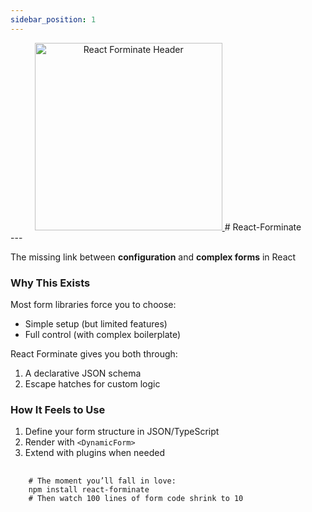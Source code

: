 ```yaml
---
sidebar_position: 1
---
```


<div align="center">
        <a href="#" title="React-Forminate">
            <img src="/img/React-Forminate-Logo-256x256-bg-transparent.webp" width="300" alt="React Forminate Header" />
        </a>
    # React-Forminate
</div>
---

The missing link between **configuration** and **complex forms** in React

<Code1 />

### Why This Exists
Most form libraries force you to choose:
- Simple setup (but limited features)
- Full control (with complex boilerplate)

React Forminate gives you both through:
1. A declarative JSON schema
2. Escape hatches for custom logic

### How It Feels to Use
1. Define your form structure in JSON/TypeScript
2. Render with `<DynamicForm>`
3. Extend with plugins when needed

<pre>
  <code>
    <span style={{ color: '#6ee7b7' }}># The moment you’ll fall in love:</span>
    npm install <span style={{ color: '#f472b6' }}>react-forminate</span>
    <span style={{ color: '#6ee7b7' }}># Then watch 100 lines of form code shrink to 10</span>
  </code>
</pre>
